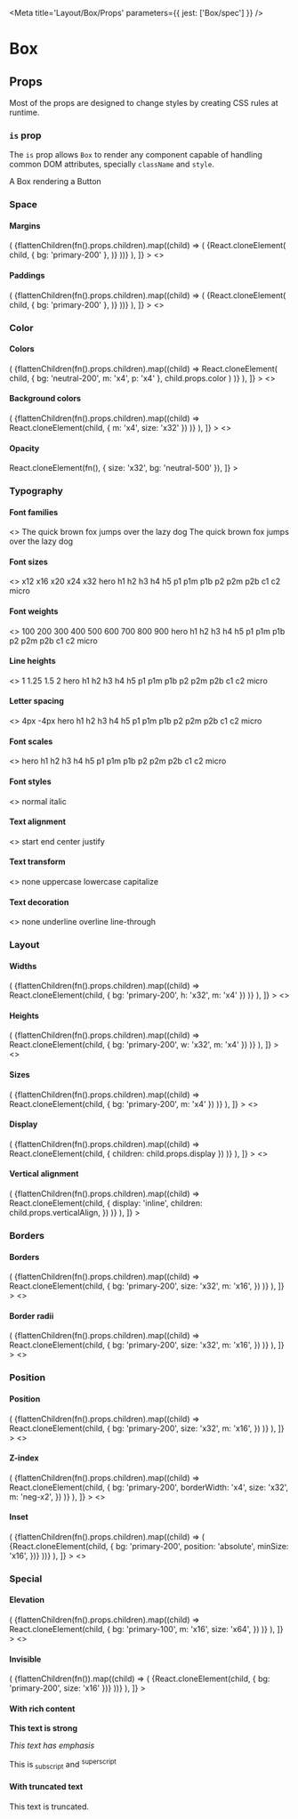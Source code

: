 

<Meta title='Layout/Box/Props' parameters={{ jest: ['Box/spec'] }} />

# Box

## Props

Most of the props are designed to change styles by creating CSS rules at runtime.

<ArgsTable of={Box} />

### `is` prop

The `is` prop allows `Box` to render any component capable of handling common DOM attributes, specially `className` and
`style`.

<Canvas>
  <Story name='is prop'>
    <Box is={Button}>A Box rendering a Button</Box>
  </Story>
</Canvas>

### Space

#### Margins

<Canvas>
  <Story
    name='Margins'
    decorators={[
      (fn) => (
        <Box display='flex' flexWrap='wrap' alignItems='center'>
          {flattenChildren(fn().props.children).map((child) => (
            <Box key={child.key} bg='neutral-200' m='x16'>
              {React.cloneElement(
                child,
                { bg: 'primary-200' },
                <Box bg='neutral-500' size='x16' />
              )}
            </Box>
          ))}
        </Box>
      ),
    ]}
  >
    <>
      <Box m='x16' />
      <Box margin='x16' />
      <Box mb='x16' />
      <Box marginBlock='x16' />
      <Box mbs='x16' />
      <Box marginBlockStart='x16' />
      <Box mbe='x16' />
      <Box marginBlockEnd='x16' />
      <Box mi='x16' />
      <Box marginInline='x16' />
      <Box mis='x16' />
      <Box marginInlineStart='x16' />
      <Box mie='x16' />
      <Box marginInlineEnd='x16' />
    </>
  </Story>
</Canvas>

#### Paddings

<Canvas>
  <Story
    name='Paddings'
    decorators={[
      (fn) => (
        <Box display='flex' flexWrap='wrap' alignItems='center'>
          {flattenChildren(fn().props.children).map((child) => (
            <Box key={child.key} bg='neutral-200' m='x16'>
              {React.cloneElement(
                child,
                { bg: 'primary-200' },
                <Box bg='neutral-500' size='x16' />
              )}
            </Box>
          ))}
        </Box>
      ),
    ]}
  >
    <>
      <Box p='x16' />
      <Box padding='x16' />
      <Box pb='x16' />
      <Box paddingBlock='x16' />
      <Box pbs='x16' />
      <Box paddingBlockStart='x16' />
      <Box pbe='x16' />
      <Box paddingBlockEnd='x16' />
      <Box pi='x16' />
      <Box paddingInline='x16' />
      <Box pis='x16' />
      <Box paddingInlineStart='x16' />
      <Box pie='x16' />
      <Box paddingInlineEnd='x16' />
    </>
  </Story>
</Canvas>

### Color

#### Colors

<Canvas>
  <Story
    name='Colors'
    decorators={[
      (fn) => (
        <Box
          display='flex'
          flexWrap='wrap'
          alignItems='center'
          overflow='hidden'
        >
          {flattenChildren(fn().props.children).map((child) =>
            React.cloneElement(
              child,
              { bg: 'neutral-200', m: 'x4', p: 'x4' },
              child.props.color
            )
          )}
        </Box>
      ),
    ]}
  >
    <>
      <Box color='neutral-500' />
      <Box color='neutral-500-50' />
      <Box color='primary-500' />
      <Box color='primary-500-50' />
      <Box color='info-500' />
      <Box color='info-500-50' />
      <Box color='success-500' />
      <Box color='success-500-50' />
      <Box color='warning-500' />
      <Box color='warning-500-50' />
      <Box color='danger-500' />
      <Box color='danger-500-50' />
      <Box color='surface' />
      <Box color='default' />
      <Box color='info' />
      <Box color='hint' />
      <Box color='disabled' />
      <Box color='alternative' />
      <Box color='primary' />
      <Box color='success' />
      <Box color='danger' />
      <Box color='warning' />
      <Box color='link' />
      <Box color='visited-link' />
      <Box color='active-link' />
      <Box color='rebeccapurple' />
    </>
  </Story>
</Canvas>

#### Background colors

<Canvas>
  <Story
    name='Background colors'
    decorators={[
      (fn) => (
        <Box
          display='flex'
          flexWrap='wrap'
          alignItems='center'
          overflow='hidden'
        >
          {flattenChildren(fn().props.children).map((child) =>
            React.cloneElement(child, { m: 'x4', size: 'x32' })
          )}
        </Box>
      ),
    ]}
  >
    <>
      <Box bg='neutral-500' />
      <Box bg='neutral-500-50' />
      <Box bg='primary-500' />
      <Box bg='primary-500-50' />
      <Box bg='info-500' />
      <Box bg='info-500-50' />
      <Box bg='success-500' />
      <Box bg='success-500-50' />
      <Box bg='warning-500' />
      <Box bg='warning-500-50' />
      <Box bg='danger-500' />
      <Box bg='danger-500-50' />
      <Box bg='surface' />
      <Box bg='default' />
      <Box bg='info' />
      <Box bg='hint' />
      <Box bg='disabled' />
      <Box bg='alternative' />
      <Box bg='primary' />
      <Box bg='success' />
      <Box bg='danger' />
      <Box bg='warning' />
      <Box bg='link' />
      <Box bg='visited-link' />
      <Box bg='active-link' />
      <Box bg='rebeccapurple' />
    </>
  </Story>
</Canvas>

#### Opacity

<Canvas>
  <Story
    name='Opacity'
    decorators={[
      (fn) => React.cloneElement(fn(), { size: 'x32', bg: 'neutral-500' }),
    ]}
  >
    <Box opacity={0.5} />
  </Story>
</Canvas>

### Typography

#### Font families

<Canvas>
  <Story name='Font families'>
    <>
      <Box fontFamily='sans'>The quick brown fox jumps over the lazy dog</Box>
      <Box fontFamily='mono'>The quick brown fox jumps over the lazy dog</Box>
    </>
  </Story>
</Canvas>

#### Font sizes

<Canvas>
  <Story name='Font sizes'>
    <>
      <Box fontSize='x12'>x12</Box>
      <Box fontSize='x16'>x16</Box>
      <Box fontSize='x20'>x20</Box>
      <Box fontSize='x24'>x24</Box>
      <Box fontSize='x32'>x32</Box>
      <Box fontSize='hero'>hero</Box>
      <Box fontSize='h1'>h1</Box>
      <Box fontSize='h2'>h2</Box>
      <Box fontSize='h3'>h3</Box>
      <Box fontSize='h4'>h4</Box>
      <Box fontSize='h5'>h5</Box>
      <Box fontSize='p1'>p1</Box>
      <Box fontSize='p1m'>p1m</Box>
      <Box fontSize='p1b'>p1b</Box>
      <Box fontSize='p2'>p2</Box>
      <Box fontSize='p2m'>p2m</Box>
      <Box fontSize='p2b'>p2b</Box>
      <Box fontSize='c1'>c1</Box>
      <Box fontSize='c2'>c2</Box>
      <Box fontSize='micro'>micro</Box>
    </>
  </Story>
</Canvas>

#### Font weights

<Canvas>
  <Story name='Font weights'>
    <>
      <Box fontWeight={100}>100</Box>
      <Box fontWeight={200}>200</Box>
      <Box fontWeight={300}>300</Box>
      <Box fontWeight={400}>400</Box>
      <Box fontWeight={500}>500</Box>
      <Box fontWeight={600}>600</Box>
      <Box fontWeight={700}>700</Box>
      <Box fontWeight={800}>800</Box>
      <Box fontWeight={900}>900</Box>
      <Box fontWeight='hero'>hero</Box>
      <Box fontWeight='h1'>h1</Box>
      <Box fontWeight='h2'>h2</Box>
      <Box fontWeight='h3'>h3</Box>
      <Box fontWeight='h4'>h4</Box>
      <Box fontWeight='h5'>h5</Box>
      <Box fontWeight='p1'>p1</Box>
      <Box fontWeight='p1m'>p1m</Box>
      <Box fontWeight='p1b'>p1b</Box>
      <Box fontWeight='p2'>p2</Box>
      <Box fontWeight='p2m'>p2m</Box>
      <Box fontWeight='p2b'>p2b</Box>
      <Box fontWeight='c1'>c1</Box>
      <Box fontWeight='c2'>c2</Box>
      <Box fontWeight='micro'>micro</Box>
    </>
  </Story>
</Canvas>

#### Line heights

<Canvas>
  <Story name='Line heights'>
    <>
      <Box lineHeight='1'>1</Box>
      <Box lineHeight='1.25'>1.25</Box>
      <Box lineHeight='1.5'>1.5</Box>
      <Box lineHeight='2'>2</Box>
      <Box lineHeight='hero'>hero</Box>
      <Box lineHeight='h1'>h1</Box>
      <Box lineHeight='h2'>h2</Box>
      <Box lineHeight='h3'>h3</Box>
      <Box lineHeight='h4'>h4</Box>
      <Box lineHeight='h5'>h5</Box>
      <Box lineHeight='p1'>p1</Box>
      <Box lineHeight='p1m'>p1m</Box>
      <Box lineHeight='p1b'>p1b</Box>
      <Box lineHeight='p2'>p2</Box>
      <Box lineHeight='p2m'>p2m</Box>
      <Box lineHeight='p2b'>p2b</Box>
      <Box lineHeight='c1'>c1</Box>
      <Box lineHeight='c2'>c2</Box>
      <Box lineHeight='micro'>micro</Box>
    </>
  </Story>
</Canvas>

#### Letter spacing

<Canvas>
  <Story name='Letter spacing'>
    <>
      <Box letterSpacing='4px'>4px</Box>
      <Box letterSpacing='-4px'>-4px</Box>
      <Box letterSpacing='hero'>hero</Box>
      <Box letterSpacing='h1'>h1</Box>
      <Box letterSpacing='h2'>h2</Box>
      <Box letterSpacing='h3'>h3</Box>
      <Box letterSpacing='h4'>h4</Box>
      <Box letterSpacing='h5'>h5</Box>
      <Box letterSpacing='p1'>p1</Box>
      <Box letterSpacing='p1m'>p1m</Box>
      <Box letterSpacing='p1b'>p1b</Box>
      <Box letterSpacing='p2'>p2</Box>
      <Box letterSpacing='p2m'>p2m</Box>
      <Box letterSpacing='p2b'>p2b</Box>
      <Box letterSpacing='c1'>c1</Box>
      <Box letterSpacing='c2'>c2</Box>
      <Box letterSpacing='micro'>micro</Box>
    </>
  </Story>
</Canvas>

#### Font scales

<Canvas>
  <Story name='Font scales'>
    <>
      <Box fontScale='hero'>hero</Box>
      <Box fontScale='h1'>h1</Box>
      <Box fontScale='h2'>h2</Box>
      <Box fontScale='h3'>h3</Box>
      <Box fontScale='h4'>h4</Box>
      <Box fontScale='h5'>h5</Box>
      <Box fontScale='p1'>p1</Box>
      <Box fontScale='p1m'>p1m</Box>
      <Box fontScale='p1b'>p1b</Box>
      <Box fontScale='p2'>p2</Box>
      <Box fontScale='p2m'>p2m</Box>
      <Box fontScale='p2b'>p2b</Box>
      <Box fontScale='c1'>c1</Box>
      <Box fontScale='c2'>c2</Box>
      <Box fontScale='micro'>micro</Box>
    </>
  </Story>
</Canvas>

#### Font styles

<Canvas>
  <Story name='Font styles'>
    <>
      <Box fontStyle='normal'>normal</Box>
      <Box fontStyle='italic'>italic</Box>
    </>
  </Story>
</Canvas>

#### Text alignment

<Canvas>
  <Story name='Text alignment'>
    <>
      <Box textAlign='start'>start</Box>
      <Box textAlign='end'>end</Box>
      <Box textAlign='center'>center</Box>
      <Box textAlign='justify'>justify</Box>
    </>
  </Story>
</Canvas>

#### Text transform

<Canvas>
  <Story name='Text transform'>
    <>
      <Box textTransform='none'>none</Box>
      <Box textTransform='uppercase'>uppercase</Box>
      <Box textTransform='lowercase'>lowercase</Box>
      <Box textTransform='capitalize'>capitalize</Box>
    </>
  </Story>
</Canvas>

#### Text decoration

<Canvas>
  <Story name='Text decoration'>
    <>
      <Box textDecorationLine='none'>none</Box>
      <Box textDecorationLine='underline'>underline</Box>
      <Box textDecorationLine='overline'>overline</Box>
      <Box textDecorationLine='line-through'>line-through</Box>
    </>
  </Story>
</Canvas>

### Layout

#### Widths

<Canvas>
  <Story
    name='Widths'
    decorators={[
      (fn) => (
        <Box display='flex' flexWrap='wrap' alignItems='center'>
          {flattenChildren(fn().props.children).map((child) =>
            React.cloneElement(child, { bg: 'primary-200', h: 'x32', m: 'x4' })
          )}
        </Box>
      ),
    ]}
  >
    <>
      <Box w='x64' />
      <Box width='x64' />
      <Box w='none' minWidth='x64' />
      <Box w='sw' maxWidth='x64' />
    </>
  </Story>
</Canvas>

#### Heights

<Canvas>
  <Story
    name='Heights'
    decorators={[
      (fn) => (
        <Box display='flex' flexWrap='wrap' alignItems='center'>
          {flattenChildren(fn().props.children).map((child) =>
            React.cloneElement(child, { bg: 'primary-200', w: 'x32', m: 'x4' })
          )}
        </Box>
      ),
    ]}
  >
    <>
      <Box h='x64' />
      <Box height='x64' />
      <Box h='none' minHeight='x64' />
      <Box h='sw' maxHeight='x64' />
    </>
  </Story>
</Canvas>

#### Sizes

<Canvas>
  <Story
    name='Sizes'
    decorators={[
      (fn) => (
        <Box display='flex' flexWrap='wrap' alignItems='center'>
          {flattenChildren(fn().props.children).map((child) =>
            React.cloneElement(child, { bg: 'primary-200', m: 'x4' })
          )}
        </Box>
      ),
    ]}
  >
    <>
      <Box size='x64' />
      <Box size='none' minSize='x64' />
      <Box size={9999} maxSize='x64' />
    </>
  </Story>
</Canvas>

#### Display

<Canvas>
  <Story
    name='Display'
    decorators={[
      (fn) => (
        <Box>
          {flattenChildren(fn().props.children).map((child) =>
            React.cloneElement(child, { children: child.props.display })
          )}
        </Box>
      ),
    ]}
  >
    <>
      <Box display='none' />
      <Box display='inline' />
      <Box display='inline-block' />
      <Box display='inline-flex' />
      <Box display='block' />
      <Box verticalAlign='-40px' />
      <Box verticalAlign='40px' />
    </>
  </Story>
</Canvas>

#### Vertical alignment

<Canvas>
  <Story
    name='Vertical alignment'
    decorators={[
      (fn) => (
        <Box>
          {flattenChildren(fn().props.children).map((child) =>
            React.cloneElement(child, {
              display: 'inline',
              children: child.props.verticalAlign,
            })
          )}
        </Box>
      ),
    ]}
  >
    <Box>
      <Box verticalAlign='top' />
      <Box verticalAlign='baseline' />
      <Box verticalAlign='sub' />
      <Box verticalAlign='middle' />
      <Box verticalAlign='bottom' />
      <Box verticalAlign='-40px' />
      <Box verticalAlign='40px' />
    </Box>
  </Story>
</Canvas>

### Borders

#### Borders

<Canvas>
  <Story
    name='Borders'
    decorators={[
      (fn) => (
        <Box display='flex' flexWrap='wrap' alignItems='center'>
          {flattenChildren(fn().props.children).map((child) =>
            React.cloneElement(child, {
              bg: 'primary-200',
              size: 'x32',
              m: 'x16',
            })
          )}
        </Box>
      ),
    ]}
  >
    <>
      <Box border='2px solid currentColor' />
      <Box borderBlock='2px solid currentColor' />
      <Box borderBlockStart='2px solid currentColor' />
      <Box borderBlockEnd='2px solid currentColor' />
      <Box borderInline='2px solid currentColor' />
      <Box borderInlineStart='2px solid currentColor' />
      <Box borderInlineEnd='2px solid currentColor' />
      <Box borderWidth='x2' />
      <Box borderBlockWidth='x2' />
      <Box borderBlockStartWidth='x2' />
      <Box borderBlockEndWidth='x2' />
      <Box borderInlineWidth='x2' />
      <Box borderInlineStartWidth='x2' />
      <Box borderInlineEndWidth='x2' />
      <Box borderWidth='x1' borderStyle='dashed' />
      <Box borderWidth='x1' borderBlockStyle='dashed' />
      <Box borderWidth='x1' borderBlockStartStyle='dashed' />
      <Box borderWidth='x1' borderBlockEndStyle='dashed' />
      <Box borderWidth='x1' borderInlineStyle='dashed' />
      <Box borderWidth='x1' borderInlineStartStyle='dashed' />
      <Box borderWidth='x1' borderInlineEndStyle='dashed' />
      <Box borderWidth='x4' borderColor='primary-500' />
      <Box borderWidth='x4' borderBlockColor='primary-500' />
      <Box borderWidth='x4' borderBlockStartColor='primary-500' />
      <Box borderWidth='x4' borderBlockEndColor='primary-500' />
      <Box borderWidth='x4' borderInlineColor='primary-500' />
      <Box borderWidth='x4' borderInlineStartColor='primary-500' />
      <Box borderWidth='x4' borderInlineEndColor='primary-500' />
    </>
  </Story>
</Canvas>

#### Border radii

<Canvas>
  <Story
    name='Border radii'
    decorators={[
      (fn) => (
        <Box display='flex' flexWrap='wrap' alignItems='center'>
          {flattenChildren(fn().props.children).map((child) =>
            React.cloneElement(child, {
              bg: 'primary-200',
              size: 'x32',
              m: 'x16',
            })
          )}
        </Box>
      ),
    ]}
  >
    <>
      <Box borderRadius='full' />
      <Box borderStartStartRadius='full' />
      <Box borderStartEndRadius='full' />
      <Box borderEndStartRadius='full' />
      <Box borderEndEndRadius='full' />
    </>
  </Story>
</Canvas>

### Position

#### Position

<Canvas>
  <Story
    name='Position'
    decorators={[
      (fn) => (
        <Box display='flex' flexWrap='wrap' alignItems='center'>
          {flattenChildren(fn().props.children).map((child) =>
            React.cloneElement(child, {
              bg: 'primary-200',
              size: 'x32',
              m: 'x16',
            })
          )}
        </Box>
      ),
    ]}
  >
    <>
      <Box position='static' />
      <Box position='relative' />
      <Box position='absolute' />
      <Box position='fixed' />
    </>
  </Story>
</Canvas>

#### Z-index

<Canvas>
  <Story
    name='Z-index'
    decorators={[
      (fn) => (
        <Box display='flex' flexWrap='wrap' alignItems='center'>
          {flattenChildren(fn().props.children).map((child) =>
            React.cloneElement(child, {
              bg: 'primary-200',
              borderWidth: 'x4',
              size: 'x32',
              m: 'neg-x2',
            })
          )}
        </Box>
      ),
    ]}
  >
    <>
      <Box zIndex='2' borderColor='success-300' />
      <Box zIndex='1' borderColor='info-300' />
      <Box zIndex='2' borderColor='warning-300' />
      <Box zIndex='1' borderColor='danger-300' />
    </>
  </Story>
</Canvas>

#### Inset

<Canvas>
  <Story
    name='Inset'
    decorators={[
      (fn) => (
        <Box display='flex' flexWrap='wrap' alignItems='center'>
          {flattenChildren(fn().props.children).map((child) => (
            <Box
              key={child.key}
              position='relative'
              bg='neutral-200'
              m='x16'
              size='x64'
            >
              {React.cloneElement(child, {
                bg: 'primary-200',
                position: 'absolute',
                minSize: 'x16',
              })}
            </Box>
          ))}
        </Box>
      ),
    ]}
  >
    <>
      <Box inset='none' />
      <Box inset='x1' />
      <Box inset='x2' />
      <Box inset='x4' />
      <Box inset='x8' />
      <Box inset='x16' />
      <Box insetBlock='x16' />
      <Box insetBlockStart='x16' />
      <Box insetBlockEnd='x16' />
      <Box insetInline='x16' />
      <Box insetInlineStart='x16' />
      <Box insetInlineEnd='x16' />
    </>
  </Story>
</Canvas>

### Special

#### Elevation

<Canvas>
  <Story
    name='Elevation'
    decorators={[
      (fn) => (
        <Box display='flex' flexWrap='wrap' alignItems='center'>
          {flattenChildren(fn().props.children).map((child) =>
            React.cloneElement(child, {
              bg: 'primary-100',
              m: 'x16',
              size: 'x64',
            })
          )}
        </Box>
      ),
    ]}
  >
    <>
      <Box elevation='0' />
      <Box elevation='1' />
      <Box elevation='2' />
    </>
  </Story>
</Canvas>

#### Invisible

<Canvas>
  <Story
    name='Invisible'
    decorators={[
      (fn) => (
        <Box display='flex' flexWrap='wrap' alignItems='center'>
          {flattenChildren(fn()).map((child) => (
            <Box key={child.key} bg='neutral-200' p='x16'>
              {React.cloneElement(child, { bg: 'primary-200', size: 'x16' })}
            </Box>
          ))}
        </Box>
      ),
    ]}
  >
    <Box invisible />
  </Story>
</Canvas>

#### With rich content

<Canvas>
  <Story name='With rich content'>
    <Box withRichContent>
      <p>
        <strong>This text is strong</strong>
      </p>
      <p>
        <em>This text has emphasis</em>
      </p>
      <p>
        This is<sub> subscript</sub> and <sup>superscript</sup>
      </p>
    </Box>
  </Story>
</Canvas>

#### With truncated text

<Canvas>
  <Story name='With truncated text'>
    <Box withTruncatedText w='x80'>
      This text is truncated.
    </Box>
  </Story>
</Canvas>
